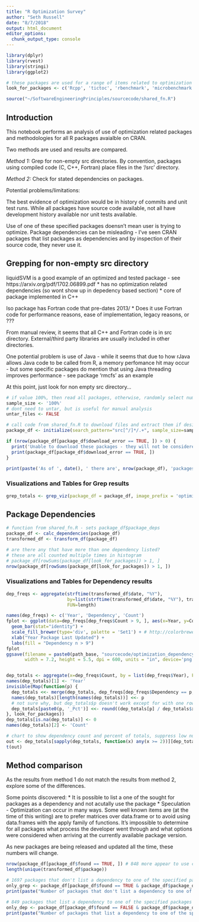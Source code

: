 ```yaml
---
title: "R Optimization Survey"
author: "Seth Russell"
date: "8/7/2018"
output: html_document
editor_options: 
  chunk_output_type: console
---
```



```r
library(dplyr)
library(rvest)
library(stringi)
library(ggplot2)

# these packages are used for a range of items related to optimization - compiled code, multi-processing, etc.
look_for_packages <- c('Rcpp', 'tictoc', 'rbenchmark', 'microbenchmark', 'profr', 'profvis', 'snow', 'doSNOW', 'parallel', 'doParallel', 'Rmpi', 'foreach', 'future', 'SparkR', 'DistributedR', 'ddR', 'sparklyr', 'batchtools', 'RcppParallel', 'threadpool', 'parallelDist', 'parallelMap', 'doMC', 'doMPI', 'partools', 'DSL')

```


```r
source("~/SoftwareEngineeringPrinciples/sourcecode/shared_fn.R")
```

## Introduction

This notebook performs an analysis of use of optimization related packages and methodologies for all R packages avaialble on CRAN.

Two methods are used and results are compared.

*Method 1:* Grep for non-empty src directories. By convention, packages using compiled code (C, C++, Fortran) place files in the '/src' directory.

*Method 2:* Check for stated dependencies on packages.

Potential problems/limitations:

The best evidence of optimization would be in history of commits and unit test runs. While all packages have source code available, not all have development history available nor unit tests available.

Use of one of these specified packages doensn't mean user is trying to optimize. Package dependencies can be misleading - I've seen CRAN packages that list packages as dependencies and by inspection of their source code, they never use it.

## Grepping for non-empty src directory

liquidSVM is a good example of an optimized and tested package - see https://arxiv.org/pdf/1702.06899.pdf
* has no optimization related dependencies (so wont show up in depedency based section)
* core of package implemented in C++

Iso package has Fortran code that pre-dates 2013/
* Does it use Fortran code for performance reasons, ease of implementation, legacy reasons, or ???

From manual review, it seems that all C++ and Fortran code is in src directory. External/third party libraries are usually included in other directories.

One potential problem is use of Java - while it seems that due to how rJava allows Java code to be called from R, a memory perfomance hit may occur - but some specific packages do mention that using Java threading improves performance - see package 'rmcfs' as an example

At this point, just look for non empty src directory...

```r
# if value 100%, then read all packages, otherwise, randomly select number of packages provided
sample_size <- '100%'
# dont need to untar, but is useful for manual analysis
untar_files <- FALSE

# call code from shared_fn.R to download files and extract them if desired
package_df <- initialize(search_pattern="src[^/]*/.+", sample_size=sample_size, untar_files=untar_files)

if (nrow(package_df[package_df$download_error == TRUE, ]) > 0) {
  print('Unable to download these packages - they will not be considered in analysis')
  print(package_df[package_df$download_error == TRUE, ])
}

print(paste('As of ', date(), ' there are', nrow(package_df), 'packages available on CRAN'))
```

### Visualizations and Tables for Grep results

```r

grep_totals <- grep_viz(package_df = package_df, image_prefix = 'optimization', label = 'Compiled')

```

## Package Dependencies

```r
# function from shared_fn.R - sets package_df$package_deps
package_df <- calc_dependencies(package_df)
transformed_df <- transform_df(package_df)

# are there any that have more than one dependency listed?
# these are all counted multiple times in histogram
# package_df[rowSums(package_df[look_for_packages]) > 1, ]
nrow(package_df[rowSums(package_df[look_for_packages]) > 1, ])
```

### Visualizations and Tables for Dependency results

```r
dep_freqs <- aggregate(strftime(transformed_df$date, "%Y"),
                       by=list(strftime(transformed_df$date, "%Y"), transformed_df$package_deps),
                       FUN=length)

names(dep_freqs) <- c('Year', 'Dependency', 'Count')
fplot <- ggplot(data=dep_freqs[dep_freqs$Count > 9, ], aes(x=Year, y=Count, fill=Dependency)) +
  geom_bar(stat="identity") +
  scale_fill_brewer(type='div', palette = 'Set1') + # http://colorbrewer2.org/#type=qualitative&scheme=Set1&n=9
  xlab("Year Package Last Updated") +
  labs(fill = "Dependency n > 9")
fplot
ggsave(filename = paste0(path_base, "sourcecode/optimization_dependency_stacked_bar.png"), fplot,
       width = 7.2, height = 5.5, dpi = 600, units = "in", device='png')


dep_totals <- aggregate(x=dep_freqs$Count, by = list(dep_freqs$Year), FUN = sum)
names(dep_totals)[1] <- 'Year'
invisible(Map(function(p) {
  dep_totals <<- merge(dep_totals, dep_freqs[dep_freqs$Dependency == p, ][c('Year', 'Count')], by="Year", all=TRUE)
  names(dep_totals)[length(names(dep_totals))] <<- p
  # not sure why, but dep_totals$p doesn't work except for with one row (profr), but dep_totals[p] works for all rows
  dep_totals[paste0(p, '_Pct')] <<- round((dep_totals[p] / dep_totals$x) * 100)
}, look_for_packages))
dep_totals[is.na(dep_totals)] <- 0
names(dep_totals)[2] <- 'Count'

# chart to show dependency count and percent of totals, suppress low nubers
out <- dep_totals[sapply(dep_totals, function(x) any(x >= 2))][dep_totals$Year > 2012, ]
t(out)
```

## Method comparison

As the results from method 1 do not match the results from method 2, explore some of the differences.

Some points discovered:
* It is possible to list a one of the sought for packages as a dependency and not acutally use the package
* Speculation - Optimization can occur in many ways. Some well known items are (at the time of this writing) are to prefer matrices over data.frame or to avoid using data.frames with the apply family of functions. It's impossible to determine for all packages what process the developer went through and what options were considered when arriving at the currently available package version.

As new packages are being released and updated all the time, these numbers will change.

```r
nrow(package_df[package_df$found == TRUE, ]) # 848 more appear to use compiled code
length(unique(transformed_df$package))

# 1697 packages that don't list a dependency to one of the specified packages, but have a src directory for compiled code
only_grep <- package_df[package_df$found == TRUE & package_df$package_deps == 'none', ]
print(paste("Number of packages that don't list a dependency to one of the specified packages, but have a src directory for compiled code:", nrow(only_grep)))

# 849 packages that list a dependency to one of the specified packages but don't have compiled code
only_dep <- package_df[package_df$found == FALSE & package_df$package_deps != 'none', ]
print(paste("Number of packages that list a dependency to one of the specified packages but don't have compiled code:", nrow(only_dep)))

```



